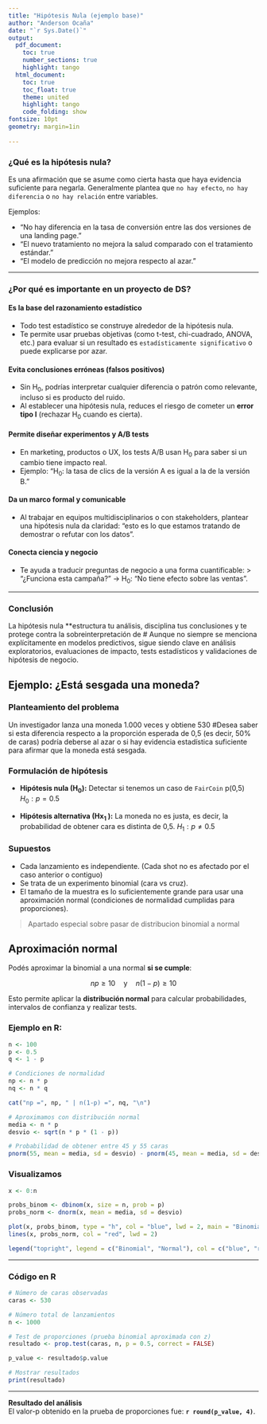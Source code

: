 ```yaml
---
title: "Hipótesis Nula (ejemplo base)"
author: "Anderson Ocaña"
date: "`r Sys.Date()`"
output: 
  pdf_document:
    toc: true
    number_sections: true
    highlight: tango
  html_document:
    toc: true
    toc_float: true
    theme: united
    highlight: tango
    code_folding: show
fontsize: 10pt
geometry: margin=1in
      
---
```


### ¿Qué es la hipótesis nula?

Es una afirmación que se asume como cierta hasta que haya evidencia suficiente para negarla.
Generalmente plantea que `no hay efecto`, `no hay diferencia` o `no hay relación` entre variables.

Ejemplos:

* "No hay diferencia en la tasa de conversión entre las dos versiones de una landing page."
* "El nuevo tratamiento no mejora la salud comparado con el tratamiento estándar."
* "El modelo de predicción no mejora respecto al azar."

---

### ¿Por qué es importante en un proyecto de DS?

#### **Es la base del razonamiento estadístico**

   * Todo test estadístico se construye alrededor de la hipótesis nula.
   * Te permite usar pruebas objetivas (como t-test, chi-cuadrado, ANOVA, etc.) para evaluar si un resultado es `estadísticamente significativo` o puede explicarse por azar.

#### **Evita conclusiones erróneas (falsos positivos)**

   * Sin H$_0$, podrías interpretar cualquier diferencia o patrón como relevante, incluso si es producto del ruido.
   * Al establecer una hipótesis nula, reduces el riesgo de cometer un **error tipo I** (rechazar H$_0$ cuando es cierta).

#### **Permite diseñar experimentos y A/B tests**

   * En marketing, productos o UX, los tests A/B usan H$_0$ para saber si un cambio tiene impacto real.
   * Ejemplo: "H$_0$: la tasa de clics de la versión A es igual a la de la versión B."

#### **Da un marco formal y comunicable**

   * Al trabajar en equipos multidisciplinarios o con stakeholders, plantear una hipótesis nula da claridad: "esto es lo que estamos tratando de demostrar o refutar con los datos".

#### **Conecta ciencia y negocio**

   * Te ayuda a traducir preguntas de negocio a una forma cuantificable:
        > "¿Funciona esta campaña?" → H$_0$: "No tiene efecto sobre las ventas".

---

### Conclusión

La hipótesis nula **estructura tu análisis, disciplina tus conclusiones y te protege contra la sobreinterpretación de # Aunque no siempre se menciona explícitamente en modelos predictivos, sigue siendo clave en análisis exploratorios, evaluaciones de impacto, tests estadísticos y validaciones de hipótesis de negocio.


## **Ejemplo: ¿Está sesgada una moneda?**

### **Planteamiento del problema**

Un investigador lanza una moneda 1.000 veces y obtiene 530 #Desea saber si esta diferencia respecto a la proporción esperada de 0,5 (es decir, 50% de caras) podría deberse al azar o si hay evidencia estadística suficiente para afirmar que la moneda está sesgada.

### **Formulación de hipótesis**

* **Hipótesis nula (H$_0$):** Detectar si tenemos un caso de `FairCoin` p(0,5)
  $H_0: p = 0.5$

* **Hipótesis alternativa (Hx$_1$ ):** La moneda no es justa, es decir, la probabilidad de obtener cara es distinta de 0,5.
  $H_1: p \neq 0.5$

### **Supuestos**

* Cada lanzamiento es independiente. (Cada shot no es afectado por el caso anterior o contiguo)
* Se trata de un experimento binomial (cara vs cruz).
* El tamaño de la muestra es lo suficientemente grande para usar una aproximación normal (condiciones de normalidad cumplidas para proporciones).

> Apartado especial sobre pasar de distribucion binomial  a normal



## **Aproximación normal**

Podés aproximar la binomial a una normal **si se cumple**:

$$
np \geq 10 \quad \text{y} \quad n(1 - p) \geq 10
$$

Esto permite aplicar la **distribución normal** para calcular probabilidades, intervalos de confianza y realizar tests.

### Ejemplo en R:

```R
n <- 100
p <- 0.5
q <- 1 - p

# Condiciones de normalidad
np <- n * p
nq <- n * q

cat("np =", np, " | n(1-p) =", nq, "\n")

# Aproximamos con distribución normal
media <- n * p
desvio <- sqrt(n * p * (1 - p))

# Probabilidad de obtener entre 45 y 55 caras
pnorm(55, mean = media, sd = desvio) - pnorm(45, mean = media, sd = desvio)
```

###  Visualizamos

```r
x <- 0:n

probs_binom <- dbinom(x, size = n, prob = p)
probs_norm <- dnorm(x, mean = media, sd = desvio)

plot(x, probs_binom, type = "h", col = "blue", lwd = 2, main = "Binomial vs Normal", ylab = "Probabilidad")
lines(x, probs_norm, col = "red", lwd = 2)

legend("topright", legend = c("Binomial", "Normal"), col = c("blue", "red"), lwd = 2)
```


---

### **Código en R**

```r
# Número de caras observadas
caras <- 530

# Número total de lanzamientos
n <- 1000

# Test de proporciones (prueba binomial aproximada con z)
resultado <- prop.test(caras, n, p = 0.5, correct = FALSE)

p_value <- resultado$p.value

# Mostrar resultados
print(resultado)
```

---
**Resultado del análisis**  
El valor-p obtenido en la prueba de proporciones fue: **`r round(p_value, 4)`**.